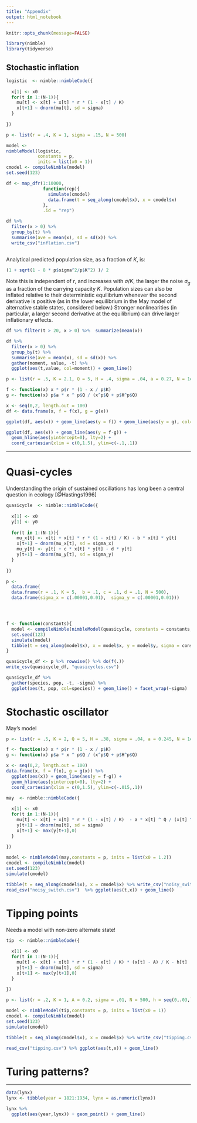```yaml
---
title: "Appendix"
output: html_notebook
---
```



```r
knitr::opts_chunk(message=FALSE)
```

```r
library(nimble)
library(tidyverse)
```



## Stochastic inflation


```r

logistic  <- nimble::nimbleCode({
  
  x[1] <- x0
  for(t in 1:(N-1)){
    mu[t] <- x[t] + x[t] * r * (1 - x[t] / K)
    x[t+1] ~ dnorm(mu[t], sd = sigma)
  }
  
})

p <- list(r = .4, K = 1, sigma = .15, N = 500)

model <- 
nimbleModel(logistic,
            constants = p,
            inits = list(x0 = 1))
cmodel <- compileNimble(model)
set.seed(123)

df <- map_dfr(1:10000, 
              function(rep){
                simulate(cmodel)
                data.frame(t = seq_along(cmodel$x), x = cmodel$x)
              },
              .id = "rep")

df %>% 
  filter(x > 0) %>% 
  group_by(t) %>%
  summarise(ave = mean(x), sd = sd(x)) %>%
  write_csv("inflation.csv")



```

Analytical predicted population size, as a fraction of $K$, is:


```r
(1 + sqrt(1 - 8 * p$sigma^2/p$K^2) )/ 2
```
Note this is independent of $r$, and increases with $\sigma/K$, the larger the noise $\sigma_g$ as a fraction of the carrying capacity $K$.  Population sizes can also be inflated relative to their deterministic equilibrium whenever the second derivative is positive (as in the lower equilibrium in the May model of alternative stable states, considered below.)  Stronger nonlinearities (in particular, a larger second derivative at the equilibrium) can drive larger inflationary effects.  



```r
df %>% filter(t > 20, x > 0) %>%  summarize(mean(x))
```


```r

df %>% 
  filter(x > 0) %>% 
  group_by(t) %>%
  summarise(ave = mean(x), sd = sd(x)) %>%
  gather(moment, value, -t) %>%
  ggplot(aes(t,value, col=moment)) + geom_line()

```





```r
p <- list(r = .5, K = 2.1, Q = 5, H = .4, sigma = .04, a = 0.27, N = 1e4)

f <- function(x) x * p$r * (1 - x / p$K)
g <- function(x) p$a * x ^ p$Q / (x^p$Q + p$H^p$Q)

x <- seq(0,2, length.out = 100)
df <- data.frame(x, f = f(x), g = g(x)) 

ggplot(df, aes(x)) + geom_line(aes(y = f)) + geom_line(aes(y = g), col="red") 

ggplot(df, aes(x)) + geom_line(aes(y = f-g)) + 
  geom_hline(aes(yintercept=0), lty=2) +
  coord_cartesian(xlim = c(0,1.5), ylim=c(-.1,.1))  
```


------------



# Quasi-cycles

Understanding the origin of sustained oscillations has long been a central question in ecology [@Hastings1996]


```r

quasicycle  <- nimble::nimbleCode({
  
  x[1] <- x0
  y[1] <- y0
  
  for(t in 1:(N-1)){
    mu_x[t] <- x[t] + x[t] * r * (1 - x[t] / K) - b * x[t] * y[t]
    x[t+1] ~ dnorm(mu_x[t], sd = sigma_x)
    mu_y[t] <- y[t] + c * x[t] * y[t] - d * y[t]
    y[t+1] ~ dnorm(mu_y[t], sd = sigma_y)
  }
  
})

p <- 
  data.frame(
  data.frame(r = .1, K = 5,  b = .1, c = .1, d = .1, N = 500),
  data.frame(sigma_x = c(.00001,0.01),  sigma_y = c(.00001,0.01)))




f <- function(constants){
  model <- compileNimble(nimbleModel(quasicycle, constants = constants, inits = list(x0 = 1, y0 = 1)))
  set.seed(123)
  simulate(model)
  tibble(t = seq_along(model$x), x = model$x, y = model$y, sigma = constants$sigma_x)
}

quasicycle_df <- p %>% rowwise() %>% do(f(.))        
write_csv(quasicycle_df, "quasicycles.csv")

quasicycle_df %>%
  gather(species, pop, -t, -sigma) %>%
  ggplot(aes(t, pop, col=species)) + geom_line() + facet_wrap(~sigma)
```


# Stochastic oscillator

May's model


```r
p <- list(r = .5, K = 2, Q = 5, H = .38, sigma = .04, a = 0.245, N = 1e4)

f <- function(x) x * p$r * (1 - x / p$K)
g <- function(x) p$a * x ^ p$Q / (x^p$Q + p$H^p$Q)

x <- seq(0,2, length.out = 100)
data.frame(x, f = f(x), g = g(x)) %>%
  ggplot(aes(x)) + geom_line(aes(y = f-g)) + 
  geom_hline(aes(yintercept=0), lty=2) +
  coord_cartesian(xlim = c(0,1.5), ylim=c(-.015,.1))

```

```r

may  <- nimble::nimbleCode({
  
  x[1] <- x0
  for(t in 1:(N-1)){
    mu[t] <- x[t] + x[t] * r * (1 - x[t] / K)  - a * x[t] ^ Q / (x[t] ^ Q + H ^ Q)
    y[t+1] ~ dnorm(mu[t], sd = sigma)
    x[t+1] <- max(y[t+1],0)
  }
  
})

model <- nimbleModel(may,constants = p, inits = list(x0 = 1.2))
cmodel <- compileNimble(model)
set.seed(123)
simulate(cmodel)

tibble(t = seq_along(cmodel$x), x = cmodel$x) %>% write_csv("noisy_switch.csv")
read_csv("noisy_switch.csv")  %>% ggplot(aes(t,x)) + geom_line()
```



# Tipping points

Needs a model with non-zero alternate state!

```r

tip  <- nimble::nimbleCode({
  
  x[1] <- x0
  for(t in 1:(N-1)){
    mu[t] <- x[t] + x[t] * r * (1 - x[t] / K) * (x[t] - A) / K - h[t]
    y[t+1] ~ dnorm(mu[t], sd = sigma)
    x[t+1] <- max(y[t+1],0)
  }
  
})

p <- list(r = .2, K = 1, A = 0.2, sigma = .01, N = 500, h = seq(0,.03,length=500))

model <- nimbleModel(tip,constants = p, inits = list(x0 = 1))
cmodel <- compileNimble(model)
set.seed(123)
simulate(cmodel)

tibble(t = seq_along(cmodel$x), x = cmodel$x) %>% write_csv("tipping.csv")

read_csv("tipping.csv") %>% ggplot(aes(t,x)) + geom_line()
```


# Turing patterns?





------------


```r
data(lynx)
lynx <- tibble(year = 1821:1934, lynx = as.numeric(lynx))

lynx %>%
  ggplot(aes(year,lynx)) + geom_point() + geom_line()
```






